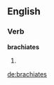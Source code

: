
==English==

===Verb===
'''brachiates'''

# {{third-person singular of|[[brachiate]]}}

[[de:brachiates]]
